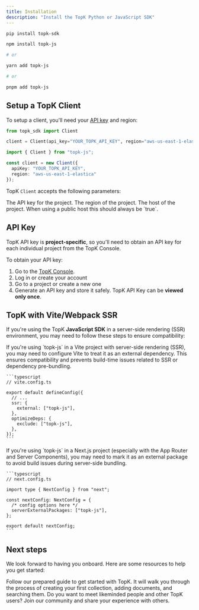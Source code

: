 ```yaml
---
title: Installation
description: "Install the TopK Python or JavaScript SDK"
---
```



<CodeGroup>

```bash Python
pip install topk-sdk
```

```bash Javascript
npm install topk-js

# or

yarn add topk-js

# or

pnpm add topk-js
```
</CodeGroup>

## Setup a TopK Client

To setup a client, you'll need your [API key](#api-key) and region:

<CodeGroup>

```python Python
from topk_sdk import Client

client = Client(api_key="YOUR_TOPK_API_KEY", region="aws-us-east-1-elastica")
```

```typescript Javascript
import { Client } from "topk-js";

const client = new Client({
  apiKey: "YOUR_TOPK_API_KEY",
  region: "aws-us-east-1-elastica"
});
```

</CodeGroup>

TopK `Client` accepts the following parameters:

<ParamField body="api_key" type="string" required>
  The API key for the project.
</ParamField>

<ParamField body="region" type="string" required default="aws-us-east-1-elastica">
  The region of the project.
</ParamField>

<ParamField body="host" type="string" default="topk.io">
  The host of the project.
</ParamField>

<ParamField body="https" type="boolean" default={true}>
  When using a public host this should always be `true`.
</ParamField>

## API Key

TopK API key is **project-specific**, so you'll need to obtain an API key for each individual project from the TopK Console.

To obtain your API key:

1. Go to the [TopK Console](https://console.topk.io).
2. Log in or create your account
3. Go to a project or create a new one
4. Generate an API key and store it safely. TopK API Key can be **viewed only once**.

## TopK with Vite/Webpack SSR

If you're using the TopK **JavaScript SDK** in a server-side rendering (SSR) environment, you may need to follow these steps to ensure compatibility:

<AccordionGroup>
  <Accordion title="Using with Vite ?" description="Remix, Nuxt, SvetleKit, Astro ...">
    If you're using `topk-js` in a Vite project with server-side rendering (SSR), you may need to configure Vite to treat it as an external dependency. This ensures compatibility and prevents build-time issues related to SSR or dependency pre-bundling.

    ```typescript
    // vite.config.ts

    export default defineConfig({
      // ...
      ssr: {
        external: ["topk-js"],
      },
      optimizeDeps: {
        exclude: ["topk-js"],
      },
    });
    ```
  </Accordion>
  <Accordion title="Using with Webpack or Turbopack ?" description="Next.js">
    If you're using `topk-js` in a Next.js project (especially with the App Router and Server Components), you may need to mark it as an external package to avoid build issues during server-side bundling.

    ```typescript
    // next.config.ts

    import type { NextConfig } from "next";

    const nextConfig: NextConfig = {
      /* config options here */
      serverExternalPackages: ["topk-js"],
    };

    export default nextConfig;
    ```
  </Accordion>
</AccordionGroup>


## Next steps

We look forward to having you onboard. Here are some resources to help you get started:

<CardGroup cols={2}>
  <Card title="Quickstart (5m)" icon="pen-to-square" href="/quickstart">
    Follow our prepared guide to get started with TopK. It will walk you through
    the process of creating your first collection, adding documents, and
    searching them.
  </Card>
  <Card title="Community" icon="users" href="/community">
    Do you want to meet likeminded people and other TopK users? Join our
    community and share your experience with others.
  </Card>
</CardGroup>

